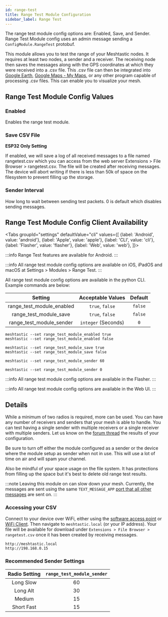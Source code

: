 ```yaml
---
id: range-test
title: Range Test Module Configuration
sidebar_label: Range Test
---
```




The range test module config options are: Enabled, Save, and Sender.  Range Test Module config uses an admin message sending a `ConfigModule.RangeTest` protobuf.

This module allows you to test the range of your Meshtastic nodes. It requires at least two nodes, a sender and a receiver. The receiving node then saves the messages along with the GPS coordinates at which they were received into a .csv file. This .csv file can then be integrated into [Google Earth](https://earth.google.com), [Google Maps - My Maps](https://mymaps.google.com), or any other program capable of processing .csv files. This can enable you to visualize your mesh.

## Range Test Module Config Values

### Enabled

Enables the range test module.

### Save CSV File

**ESP32 Only Setting**

If enabled, we will save a log of all received messages to a file named rangetest.csv which you can access from the web server Extensions > File Browser > rangetest.csv. The file will be created after receiving messages. The device will abort writing if there is less than 50k of space on the filesystem to prevent filling up the storage.

### Sender Interval

How long to wait between sending test packets. 0 is default which disables sending messages.

## Range Test Module Config Client Availability

<Tabs
groupId="settings"
defaultValue="cli"
values={[
{label: 'Android', value: 'android'},
{label: 'Apple', value: 'apple'},
{label: 'CLI', value: 'cli'},
{label: 'Flasher', value: 'flasher'},
{label: 'Web', value: 'web'},
]}>
<TabItem value="android">

:::info
Range Test features are available for Android.
:::

</TabItem>
<TabItem value="apple">

:::info
All range test module config options are available on iOS, iPadOS and macOS at Settings > Modules > Range Test.
:::

</TabItem>
<TabItem value="cli">

All range test module config options are available in the python CLI. Example commands are below:

|          Setting          |  Acceptable Values  | Default |
| :-----------------------: | :-----------------: | :-----: |
| range_test_module_enabled |   `true`, `false`   | `false` |
|  range_test_module_save   |   `true`, `false`   | `false` |
| range_test_module_sender  | `integer` (Seconds) |   `0`   |

```shell title="Enable / Disable the range test"
meshtastic --set range_test_module_enabled true
meshtastic --set range_test_module_enabled false
```

```shell title="Enable / Disable range test save"
meshtastic --set range_test_module_save true
meshtastic --set range_test_module_save false
```

```shell title="Enable range test sender (send every 60 seconds)"
meshtastic --set range_test_module_sender 60
```

```shell title="Disable range test sender"
meshtastic --set range_test_module_sender 0
```

</TabItem>
<TabItem value="flasher">

:::info
All range test module config options are available in the Flasher.
:::

  </TabItem>
  <TabItem value="web">

:::info
All range test module config options are available in the Web UI.
:::
    
  </TabItem>
</Tabs>

## Details

While a minimum of two radios is required, more can be used. You can have any number of receivers and senders that your mesh is able to handle. You can test having a single sender with multiple receivers or a single receiver with multiple senders. Let us know on the [forum thread](https://meshtastic.discourse.group/t/new-plugin-rangetestplugin/2591) the results of your configuration.

Be sure to turn off either the module configured as a sender or the device where the module setup as sender when not in use. This will use a lot of time on air and will spam your channel.

Also be mindful of your space usage on the file system. It has protections from filling up the space but it's best to delete old range test results.

:::note
Leaving this module on can slow down your mesh. Currently, the messages are sent using the same `TEXT_MESSAGE_APP` [port that all other messages](/docs/developers/protobufs/api#portnumsproto) are sent on.
:::

### Accessing your CSV

Connect to your device over WiFi, either using the [software access point](/docs/settings/wifi#software-access-point) or [WiFi Client](/docs/settings/wifi#wifi-client). Then navigate to `meshtastic.local` (or your IP address). Your file will be available for download under `Extensions > File Browser > rangetest.csv` once it has been created by receiving messages.

```plaintext title="Example URLs"
http://meshtastic.local
http://198.168.0.15
```

### Recommended Sender Settings

| Radio Setting | `range_test_module_sender` |
| :-----------: | :------------------------: |
|   Long Slow   |             60             |
|   Long Alt    |             30             |
|    Medium     |             15             |
|  Short Fast   |             15             |